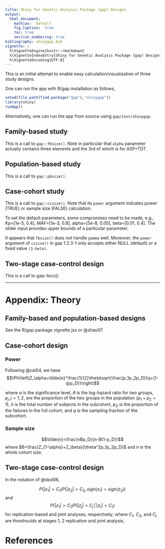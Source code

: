 ```yaml
---
title: Shiny for Genetic Analysis Package (gap) Designs
output:
  html_document:
    mathjax:  default
    fig_caption:  true
    toc: true
    section_numbering: true
bibliography: shinygap.bib
vignette: >
  %\VignetteEngine{knitr::rmarkdown}
  %\VignetteIndexEntry{Shiny for Genetic Analysis Package (gap) Designs}
  %\VignetteEncoding{UTF-8}
---
```


This is an initial attempt to enable easy calculation/visualization of three study designs.

One can run the app with R/gap installation as follows,

```r
setwd(file.path(find.package("gap"),"shinygap"))
library(shiny)
runApp()
```

Alternatively, one can run the app from source using `gap/inst/shinygap`.

## Family-based study

This is a call to `gap::fbsize()`. Note in particular that `alpha` parameter actually contains three elements and the 3rd of which is for ASP+TDT.

## Population-based study

This is a call to `gap::pbsize()`.

## Case-cohort study

This is a call to `gap::ccsize()`. Note that its `power` argument indcates power (TRUE) or sample size (FALSE) calculation.

To set the default parameters, some compromises need to be made, e.g., Kp=[1e-5, 0.4], MAF=[1e-3, 0.8], alpha=[5e-8, 0.05], beta=[0.01, 0.4]. The slider input provides upper bounds of a particular parameter.

It appears that `fbsize()` does not handle `gamma` well. Moreover, the `power` argument of `ccsize()` in gap 1.2.3-1 only accepts either NULL (default) or a fixed value `(1-beta)`..

## Two-stage case-control design

This is a call to gap::tscc().

---

# Appendix: Theory

## Family-based and population-based designs

See the R/gap package vignette jss or @zhao07.

## Case-cohort design

### Power

Following @cai04, we have
$$\Phi\left(Z_\alpha+\tilde{n}^\frac{1}{2}\theta\sqrt{\frac{p_1p_2p_D}{q+(1-q)p_D}}\right)$$

where $\alpha$ is the significance level, $\theta$ is the log-hazard ratio for
two groups, $p_j, j = 1, 2$, are the proportion of the two groups
in the population ($p_1 + p_2 = 1$), $\tilde{n}$ is the total number of subjects in the subcohort, $p_D$ is the proportion of the failures in
the full cohort, and $q$ is the sampling fraction of the subcohort.

### Sample size

$$\tilde{n}=\frac{nBp_D}{n-B(1-p_D)}$$ where $B=\frac{Z_{1-\alpha}+Z_\beta}{\theta^2p_1p_2p_D}$ and $n$ is the whole cohort size.

## Two-stage case-control design

In the notation of @skol06,

$$P(|z_1|>C_1)P(|z_2|>C_2,sign(z_1)=sign(z_2))$$ and $$P(|z_1|>C_1)P(|z_j|>C_j\,|\,|z_1|>C_1)$$
for replication-based and joint analyses, respectively; where $C_1$, $C_2$, and $C_j$
are threshoulds at stages 1, 2 replication and joint analysis,

\begin{eqnarray*}
z_1 &=& z(p_1,p_2,n_1,n_2,\pi_{samples}) \cr
z_2 &=& z(p_1,p_2,n_1,n_2,1-\pi_{samples}) \cr
z_j &=& sqrt(\pi_{samples})*z_1+sqrt(1-\pi_{samples})*z_2
\end{eqnarray*}

# References
